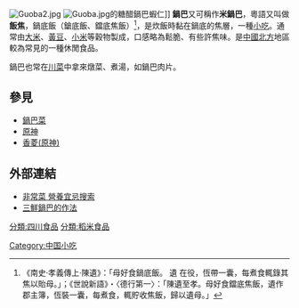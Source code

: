 {{expert}}
[[File:Guoba2.jpg|thumb]]
[[File:Guoba.jpg|thumb]]的糖醋鍋巴蝦仁]]
'''鍋巴'''又可稱作'''米鍋巴'''，粵語又叫做'''飯焦'''，鍋底飯（鎗底飯、鐺底焦飯）<ref>《南史·孝義傳上·陳遺》：「母好食鍋底飯。 遺 在役，恆帶一囊，每煮食輒錄其焦以貽母。」；《世說新語》・〈德行第一〉：「陳遺至孝。母好食鐺底焦飯，遺作郡主簿，恆裝一囊，每煮食，輒貯收焦飯，歸以遺母。」</ref>，是炊飯時黏在鍋底的焦層，一種[[小吃|小吃]]。通常由[[大米|大米]]、[[黃豆|黃豆]]、[[小米|小米]]等穀物製成，口感略為鬆脆、有些許焦味。是[[中國北方|中國北方]]地區較為常見的一種休閒食品。

鍋巴也常在[[川菜|川菜]]中拿來燉菜、煮湯，如鍋巴肉片。

== 參見 ==
* [[鍋巴菜|鍋巴菜]]
* [[原神|原神]]
* [[香菱(原神)|香菱(原神)]]

== 外部連結 ==
* [http://www.verycai.com/TheRapysearchIndex.asp?search=%B9%C8%CE%EF%B6%B9%C0%E0%BC%B0%B9%FB%C8%CA%C0%E0 非常菜 營養宜忌搜索] {{Wayback|url=http://www.verycai.com/TheRapysearchIndex.asp?search=%B9%C8%CE%EF%B6%B9%C0%E0%BC%B0%B9%FB%C8%CA%C0%E0 |date=20101212215716 }}
* [http://www.meiweizhongguo.com/caipu/yinger/2895.shtml 三鮮鍋巴的作法]{{Dead link|date=2020年8月 |bot=InternetArchiveBot |fix-attempted=yes }}

{{川菜}}

{{飲食小作品}}

[[Category:中国小吃|Category:中国小吃]]
[[分類:四川食品|分類:四川食品]]
[[分類:稻米食品|分類:稻米食品]]